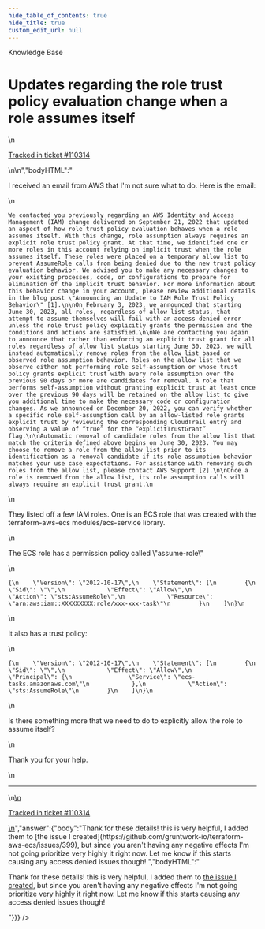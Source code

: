 ```yaml
---
hide_table_of_contents: true
hide_title: true
custom_edit_url: null
---
```



<head>
  <link rel="canonical" href="https://github.com/gruntwork-io/knowledge-base/discussions/748" />
</head>

<CenterLayout>
<span className="searchCategory">Knowledge Base</span>
<h1>Updates regarding the role trust policy evaluation change when a role assumes itself</h1>
<GitHub discussion={{"id":"D_kwDOF8slf84AUbwv","number":748,"author":{"login":"erictompkins"},"title":"Updates regarding the role trust policy evaluation change when a role assumes itself","body":"\nI received an email from AWS that I'm not sure what to do. Here is the email:\r\n\r\n```\r\nWe contacted you previously regarding an AWS Identity and Access Management (IAM) change delivered on September 21, 2022 that updated an aspect of how role trust policy evaluation behaves when a role assumes itself. With this change, role assumption always requires an explicit role trust policy grant. At that time, we identified one or more roles in this account relying on implicit trust when the role assumes itself. These roles were placed on a temporary allow list to prevent AssumeRole calls from being denied due to the new trust policy evaluation behavior. We advised you to make any necessary changes to your existing processes, code, or configurations to prepare for elimination of the implicit trust behavior. For more information about this behavior change in your account, please review additional details in the blog post \"Announcing an Update to IAM Role Trust Policy Behavior\" [1].\r\n\r\nOn February 3, 2023, we announced that starting June 30, 2023, all roles, regardless of allow list status, that attempt to assume themselves will fail with an access denied error unless the role trust policy explicitly grants the permission and the conditions and actions are satisfied.\r\n\r\nWe are contacting you again to announce that rather than enforcing an explicit trust grant for all roles regardless of allow list status starting June 30, 2023, we will instead automatically remove roles from the allow list based on observed role assumption behavior. Roles on the allow list that we observe either not performing role self-assumption or whose trust policy grants explicit trust with every role assumption over the previous 90 days or more are candidates for removal. A role that performs self-assumption without granting explicit trust at least once over the previous 90 days will be retained on the allow list to give you additional time to make the necessary code or configuration changes. As we announced on December 20, 2022, you can verify whether a specific role self-assumption call by an allow-listed role grants explicit trust by reviewing the corresponding CloudTrail entry and observing a value of “true” for the “explicitTrustGrant” flag.\r\n\r\nAutomatic removal of candidate roles from the allow list that match the criteria defined above begins on June 30, 2023. You may choose to remove a role from the allow list prior to its identification as a removal candidate if its role assumption behavior matches your use case expectations. For assistance with removing such roles from the allow list, please contact AWS Support [2].\r\n\r\nOnce a role is removed from the allow list, its role assumption calls will always require an explicit trust grant.\r\n```\r\nThey listed off a few IAM roles. One is an ECS role that was created with the terraform-aws-ecs modules/ecs-service library. \r\n\r\nThe ECS role has a permission policy called \"assume-role\"\r\n```\r\n{\r\n    \"Version\": \"2012-10-17\",\r\n    \"Statement\": [\r\n        {\r\n            \"Sid\": \"\",\r\n            \"Effect\": \"Allow\",\r\n            \"Action\": \"sts:AssumeRole\",\r\n            \"Resource\": \"arn:aws:iam::XXXXXXXXX:role/xxx-xxx-task\"\r\n        }\r\n    ]\r\n}\r\n```\r\n\r\nIt also has a trust policy:\r\n```\r\n{\r\n    \"Version\": \"2012-10-17\",\r\n    \"Statement\": [\r\n        {\r\n            \"Sid\": \"\",\r\n            \"Effect\": \"Allow\",\r\n            \"Principal\": {\r\n                \"Service\": \"ecs-tasks.amazonaws.com\"\r\n            },\r\n            \"Action\": \"sts:AssumeRole\"\r\n        }\r\n    ]\r\n}\r\n```\r\n\r\nIs there something more that we need to do to explicitly allow the role to assume itself?\r\n\r\nThank you for your help.\n\n---\n\n<ins datetime=\"2023-06-30T19:36:04Z\">\n  <p><a href=\"https://support.gruntwork.io/hc/requests/110314\">Tracked in ticket #110314</a></p>\n</ins>\n","bodyHTML":"<p dir=\"auto\">I received an email from AWS that I'm not sure what to do. Here is the email:</p>\n<div class=\"snippet-clipboard-content notranslate position-relative overflow-auto\" data-snippet-clipboard-copy-content=\"We contacted you previously regarding an AWS Identity and Access Management (IAM) change delivered on September 21, 2022 that updated an aspect of how role trust policy evaluation behaves when a role assumes itself. With this change, role assumption always requires an explicit role trust policy grant. At that time, we identified one or more roles in this account relying on implicit trust when the role assumes itself. These roles were placed on a temporary allow list to prevent AssumeRole calls from being denied due to the new trust policy evaluation behavior. We advised you to make any necessary changes to your existing processes, code, or configurations to prepare for elimination of the implicit trust behavior. For more information about this behavior change in your account, please review additional details in the blog post &quot;Announcing an Update to IAM Role Trust Policy Behavior&quot; [1].\n\nOn February 3, 2023, we announced that starting June 30, 2023, all roles, regardless of allow list status, that attempt to assume themselves will fail with an access denied error unless the role trust policy explicitly grants the permission and the conditions and actions are satisfied.\n\nWe are contacting you again to announce that rather than enforcing an explicit trust grant for all roles regardless of allow list status starting June 30, 2023, we will instead automatically remove roles from the allow list based on observed role assumption behavior. Roles on the allow list that we observe either not performing role self-assumption or whose trust policy grants explicit trust with every role assumption over the previous 90 days or more are candidates for removal. A role that performs self-assumption without granting explicit trust at least once over the previous 90 days will be retained on the allow list to give you additional time to make the necessary code or configuration changes. As we announced on December 20, 2022, you can verify whether a specific role self-assumption call by an allow-listed role grants explicit trust by reviewing the corresponding CloudTrail entry and observing a value of “true” for the “explicitTrustGrant” flag.\n\nAutomatic removal of candidate roles from the allow list that match the criteria defined above begins on June 30, 2023. You may choose to remove a role from the allow list prior to its identification as a removal candidate if its role assumption behavior matches your use case expectations. For assistance with removing such roles from the allow list, please contact AWS Support [2].\n\nOnce a role is removed from the allow list, its role assumption calls will always require an explicit trust grant.\"><pre class=\"notranslate\"><code class=\"notranslate\">We contacted you previously regarding an AWS Identity and Access Management (IAM) change delivered on September 21, 2022 that updated an aspect of how role trust policy evaluation behaves when a role assumes itself. With this change, role assumption always requires an explicit role trust policy grant. At that time, we identified one or more roles in this account relying on implicit trust when the role assumes itself. These roles were placed on a temporary allow list to prevent AssumeRole calls from being denied due to the new trust policy evaluation behavior. We advised you to make any necessary changes to your existing processes, code, or configurations to prepare for elimination of the implicit trust behavior. For more information about this behavior change in your account, please review additional details in the blog post \"Announcing an Update to IAM Role Trust Policy Behavior\" [1].\n\nOn February 3, 2023, we announced that starting June 30, 2023, all roles, regardless of allow list status, that attempt to assume themselves will fail with an access denied error unless the role trust policy explicitly grants the permission and the conditions and actions are satisfied.\n\nWe are contacting you again to announce that rather than enforcing an explicit trust grant for all roles regardless of allow list status starting June 30, 2023, we will instead automatically remove roles from the allow list based on observed role assumption behavior. Roles on the allow list that we observe either not performing role self-assumption or whose trust policy grants explicit trust with every role assumption over the previous 90 days or more are candidates for removal. A role that performs self-assumption without granting explicit trust at least once over the previous 90 days will be retained on the allow list to give you additional time to make the necessary code or configuration changes. As we announced on December 20, 2022, you can verify whether a specific role self-assumption call by an allow-listed role grants explicit trust by reviewing the corresponding CloudTrail entry and observing a value of “true” for the “explicitTrustGrant” flag.\n\nAutomatic removal of candidate roles from the allow list that match the criteria defined above begins on June 30, 2023. You may choose to remove a role from the allow list prior to its identification as a removal candidate if its role assumption behavior matches your use case expectations. For assistance with removing such roles from the allow list, please contact AWS Support [2].\n\nOnce a role is removed from the allow list, its role assumption calls will always require an explicit trust grant.\n</code></pre></div>\n<p dir=\"auto\">They listed off a few IAM roles. One is an ECS role that was created with the terraform-aws-ecs modules/ecs-service library.</p>\n<p dir=\"auto\">The ECS role has a permission policy called \"assume-role\"</p>\n<div class=\"snippet-clipboard-content notranslate position-relative overflow-auto\" data-snippet-clipboard-copy-content=\"{\n    &quot;Version&quot;: &quot;2012-10-17&quot;,\n    &quot;Statement&quot;: [\n        {\n            &quot;Sid&quot;: &quot;&quot;,\n            &quot;Effect&quot;: &quot;Allow&quot;,\n            &quot;Action&quot;: &quot;sts:AssumeRole&quot;,\n            &quot;Resource&quot;: &quot;arn:aws:iam::XXXXXXXXX:role/xxx-xxx-task&quot;\n        }\n    ]\n}\"><pre class=\"notranslate\"><code class=\"notranslate\">{\n    \"Version\": \"2012-10-17\",\n    \"Statement\": [\n        {\n            \"Sid\": \"\",\n            \"Effect\": \"Allow\",\n            \"Action\": \"sts:AssumeRole\",\n            \"Resource\": \"arn:aws:iam::XXXXXXXXX:role/xxx-xxx-task\"\n        }\n    ]\n}\n</code></pre></div>\n<p dir=\"auto\">It also has a trust policy:</p>\n<div class=\"snippet-clipboard-content notranslate position-relative overflow-auto\" data-snippet-clipboard-copy-content=\"{\n    &quot;Version&quot;: &quot;2012-10-17&quot;,\n    &quot;Statement&quot;: [\n        {\n            &quot;Sid&quot;: &quot;&quot;,\n            &quot;Effect&quot;: &quot;Allow&quot;,\n            &quot;Principal&quot;: {\n                &quot;Service&quot;: &quot;ecs-tasks.amazonaws.com&quot;\n            },\n            &quot;Action&quot;: &quot;sts:AssumeRole&quot;\n        }\n    ]\n}\"><pre class=\"notranslate\"><code class=\"notranslate\">{\n    \"Version\": \"2012-10-17\",\n    \"Statement\": [\n        {\n            \"Sid\": \"\",\n            \"Effect\": \"Allow\",\n            \"Principal\": {\n                \"Service\": \"ecs-tasks.amazonaws.com\"\n            },\n            \"Action\": \"sts:AssumeRole\"\n        }\n    ]\n}\n</code></pre></div>\n<p dir=\"auto\">Is there something more that we need to do to explicitly allow the role to assume itself?</p>\n<p dir=\"auto\">Thank you for your help.</p>\n<hr>\n<ins datetime=\"2023-06-30T19:36:04Z\">\n  <p dir=\"auto\"><a href=\"https://support.gruntwork.io/hc/requests/110314\" rel=\"nofollow\">Tracked in ticket #110314</a></p>\n</ins>","answer":{"body":"Thank for these details! this is very helpful, I added them to [the issue I created](https://github.com/gruntwork-io/terraform-aws-ecs/issues/399), but since you aren't having any negative effects I'm not going prioritize very highly it right now. Let me know if this starts causing any access denied issues though! ","bodyHTML":"<p dir=\"auto\">Thank for these details! this is very helpful, I added them to <a href=\"https://github.com/gruntwork-io/terraform-aws-ecs/issues/399\" data-hovercard-type=\"issue\" data-hovercard-url=\"/gruntwork-io/terraform-aws-ecs/issues/399/hovercard\">the issue I created</a>, but since you aren't having any negative effects I'm not going prioritize very highly it right now. Let me know if this starts causing any access denied issues though!</p>"}}} />

</CenterLayout>
  

<!-- ##DOCS-SOURCER-START
{
  "sourcePlugin": "github-discussions",
  "hash": "294bec91f128930096fc3046c7d2138f"
}
##DOCS-SOURCER-END -->
